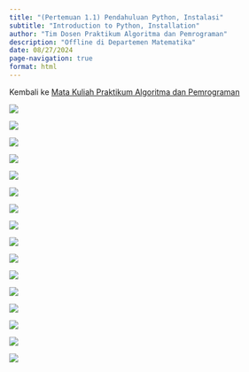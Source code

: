 ```yaml
---
title: "(Pertemuan 1.1) Pendahuluan Python, Instalasi"
subtitle: "Introduction to Python, Installation"
author: "Tim Dosen Praktikum Algoritma dan Pemrograman"
description: "Offline di Departemen Matematika"
date: 08/27/2024
page-navigation: true
format: html
---
```


Kembali ke [Mata Kuliah Praktikum Algoritma dan Pemrograman](./prak_alprog_2024.qmd)

![](./pertemuan1_01/pertemuan1_01_ppt_pages-to-jpg-0001.jpg)

![](./pertemuan1_01/pertemuan1_01_ppt_pages-to-jpg-0002.jpg)

![](./pertemuan1_01/pertemuan1_01_ppt_pages-to-jpg-0003.jpg)

![](./pertemuan1_01/pertemuan1_01_ppt_pages-to-jpg-0004.jpg)

![](./pertemuan1_01/pertemuan1_01_ppt_pages-to-jpg-0005.jpg)

![](./pertemuan1_01/pertemuan1_01_ppt_pages-to-jpg-0006.jpg)

![](./pertemuan1_01/pertemuan1_01_ppt_pages-to-jpg-0007.jpg)

![](./pertemuan1_01/pertemuan1_01_ppt_pages-to-jpg-0008.jpg)

![](./pertemuan1_01/pertemuan1_01_ppt_pages-to-jpg-0009.jpg)

![](./pertemuan1_01/pertemuan1_01_ppt_pages-to-jpg-0010.jpg)

![](./pertemuan1_01/pertemuan1_01_ppt_pages-to-jpg-0011.jpg)

![](./pertemuan1_01/pertemuan1_01_ppt_pages-to-jpg-0012.jpg)

![](./pertemuan1_01/pertemuan1_01_ppt_pages-to-jpg-0013.jpg)

![](./pertemuan1_01/pertemuan1_01_ppt_pages-to-jpg-0014.jpg)

![](./pertemuan1_01/pertemuan1_01_ppt_pages-to-jpg-0015.jpg)

![](./pertemuan1_01/pertemuan1_01_ppt_pages-to-jpg-0016.jpg)
